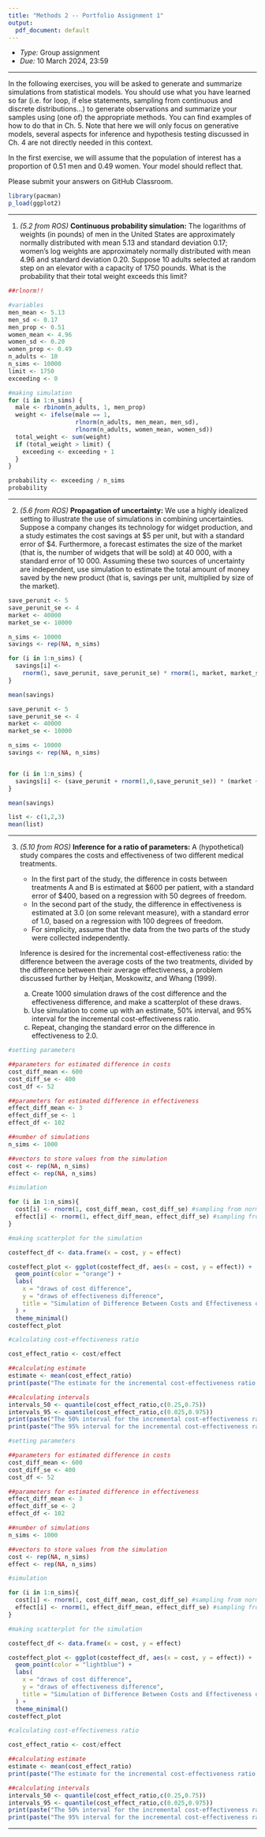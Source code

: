 ```yaml
---
title: "Methods 2 -- Portfolio Assignment 1"
output:
  pdf_document: default
---
```


- _Type:_ Group assignment
- _Due:_ 10 March 2024, 23:59

---

In the following exercises, you will be asked to generate and summarize simulations from statistical models. You should use what you have learned so far (i.e. for loop, if else statements, sampling from continuous and discrete distributions...) to generate observations and summarize your samples using (one of) the appropriate methods. You can find examples of how to do that in Ch. 5. Note that here we will only focus on generative models, several aspects for inference and hypothesis testing discussed in Ch. 4 are not directly needed in this context.

In the first exercise, we will assume that the population of interest has a proportion of 0.51 men and 0.49 women. Your model should reflect that.

Please submit your answers on GitHub Classroom.

```r

library(pacman)
p_load(ggplot2)

```


---

1. _(5.2 from ROS)_ __Continuous probability simulation:__ The logarithms of weights (in pounds) of men in the United States are approximately normally distributed with mean 5.13 and standard deviation 0.17; women’s log weights are approximately normally distributed with mean 4.96 and standard deviation 0.20. Suppose 10 adults selected at random step on an elevator with a capacity of 1750 pounds. What is the probability that their total weight exceeds this limit?

```r

##rlnorm!!

#variables
men_mean <- 5.13
men_sd <- 0.17
men_prop <- 0.51
women_mean <- 4.96
women_sd <- 0.20
women_prop <- 0.49
n_adults <- 10
n_sims <- 10000
limit <- 1750
exceeding <- 0

#making simulation
for (i in 1:n_sims) {
  male <- rbinom(n_adults, 1, men_prop)
  weight <- ifelse(male == 1,
                   rlnorm(n_adults, men_mean, men_sd),
                   rlnorm(n_adults, women_mean, women_sd))
  total_weight <- sum(weight)
  if (total_weight > limit) {
    exceeding <- exceeding + 1
  }
}

probability <- exceeding / n_sims
probability

```

---

2. _(5.6 from ROS)_ __Propagation of uncertainty:__ We use a highly idealized setting to illustrate the use of simulations in combining uncertainties. Suppose a company changes its technology for widget production, and a study estimates the cost savings at \$5 per unit, but with a standard error of \$4. Furthermore, a forecast estimates the size of the market (that is, the number of widgets that will be sold) at 40 000, with a standard error of 10 000. Assuming these two sources of uncertainty are independent, use simulation to estimate the total amount of money saved by the new product (that is, savings per unit, multiplied by size of the market).

```r

save_perunit <- 5
save_perunit_se <- 4
market <- 40000
market_se <- 10000

n_sims <- 10000
savings <- rep(NA, n_sims)

for (i in 1:n_sims) {
  savings[i] <-
    rnorm(1, save_perunit, save_perunit_se) * rnorm(1, market, market_se)
}

mean(savings)

```

```r

save_perunit <- 5
save_perunit_se <- 4
market <- 40000
market_se <- 10000

n_sims <- 10000
savings <- rep(NA, n_sims)


for (i in 1:n_sims) {
  savings[i] <- (save_perunit + rnorm(1,0,save_perunit_se)) * (market + rnorm(1, 0, market_se))
}

mean(savings)

list <- c(1,2,3)
mean(list)
```


---

3. _(5.10 from ROS)_ __Inference for a ratio of parameters:__ A (hypothetical) study compares the costs and effectiveness of two different medical treatments.

    - In the first part of the study, the difference in costs between treatments A and B is estimated at \$600 per patient, with a standard error of \$400, based on a regression with 50 degrees of freedom.
    - In the second part of the study, the difference in effectiveness is estimated at 3.0 (on some relevant measure), with a standard error of 1.0, based on a regression with 100 degrees of freedom.
    - For simplicity, assume that the data from the two parts of the study were collected independently.

    Inference is desired for the incremental cost-effectiveness ratio: the difference between the average costs of the two treatments, divided by the difference between their average effectiveness, a problem discussed further by Heitjan, Moskowitz, and Whang (1999).

    (a) Create 1000 simulation draws of the cost difference and the effectiveness difference, and make a scatterplot of these draws.
    (b) Use simulation to come up with an estimate, 50% interval, and 95% interval for the incremental cost-effectiveness ratio.
    (c) Repeat, changing the standard error on the difference in effectiveness to 2.0.
    
```r

#setting parameters

##parameters for estimated difference in costs
cost_diff_mean <- 600
cost_diff_se <- 400
cost_df <- 52

##parameters for estimated difference in effectiveness
effect_diff_mean <- 3
effect_diff_se <- 1
effect_df <- 102

##number of simulations
n_sims <- 1000

##vectors to store values from the simulation
cost <- rep(NA, n_sims)
effect <- rep(NA, n_sims)

#simulation

for (i in 1:n_sims){
  cost[i] <- rnorm(1, cost_diff_mean, cost_diff_se) #sampling from normal distribution with the given mean and the standard error of the estimated mean for costs
  effect[i] <- rnorm(1, effect_diff_mean, effect_diff_se) #sampling from normal distribution with the given mean and the standard error of the estimated mean for effectiveness
}

#making scatterplot for the simulation

costeffect_df <- data.frame(x = cost, y = effect)

costeffect_plot <- ggplot(costeffect_df, aes(x = cost, y = effect)) +
  geom_point(color = "orange") +
  labs(
    x = "draws of cost difference",
    y = "draws of effectiveness difference",
    title = "Simulation of Difference Between Costs and Effectiveness of Two Treatments"
  ) +
  theme_minimal()
costeffect_plot

#calculating cost-effectiveness ratio

cost_effect_ratio <- cost/effect

##calculating estimate
estimate <- mean(cost_effect_ratio)
print(paste("The estimate for the incremental cost-effectiveness ratio is:", estimate))

##calculating intervals
intervals_50 <- quantile(cost_effect_ratio,c(0.25,0.75))
intervals_95 <- quantile(cost_effect_ratio,c(0.025,0.975))
print(paste("The 50% interval for the incremental cost-effectiveness ratio is: [", intervals_50[1], ",", intervals_50[2], "]"))
print(paste("The 95% interval for the incremental cost-effectiveness ratio is:[", intervals_95[1], ",", intervals_95[2], "]"))

```

```r

#setting parameters

##parameters for estimated difference in costs
cost_diff_mean <- 600
cost_diff_se <- 400
cost_df <- 52

##parameters for estimated difference in effectiveness
effect_diff_mean <- 3
effect_diff_se <- 2
effect_df <- 102

##number of simulations
n_sims <- 1000

##vectors to store values from the simulation
cost <- rep(NA, n_sims)
effect <- rep(NA, n_sims)

#simulation

for (i in 1:n_sims){
  cost[i] <- rnorm(1, cost_diff_mean, cost_diff_se) #sampling from normal distribution with the given mean and the standard error of the estimated mean for costs
  effect[i] <- rnorm(1, effect_diff_mean, effect_diff_se) #sampling from normal distribution with the given mean and the standard error of the estimated mean for effectiveness
}

#making scatterplot for the simulation

costeffect_df <- data.frame(x = cost, y = effect)

costeffect_plot <- ggplot(costeffect_df, aes(x = cost, y = effect)) +
  geom_point(color = "lightblue") +
  labs(
    x = "draws of cost difference",
    y = "draws of effectiveness difference",
    title = "Simulation of Difference Between Costs and Effectiveness of Two Treatments"
  ) +
  theme_minimal()
costeffect_plot

#calculating cost-effectiveness ratio

cost_effect_ratio <- cost/effect

##calculating estimate
estimate <- mean(cost_effect_ratio)
print(paste("The estimate for the incremental cost-effectiveness ratio is:", estimate))

##calculating intervals
intervals_50 <- quantile(cost_effect_ratio,c(0.25,0.75))
intervals_95 <- quantile(cost_effect_ratio,c(0.025,0.975))
print(paste("The 50% interval for the incremental cost-effectiveness ratio is: [", intervals_50[1], ",", intervals_50[2], "]"))
print(paste("The 95% interval for the incremental cost-effectiveness ratio is:[", intervals_95[1], ",", intervals_95[2], "]"))

```

---
